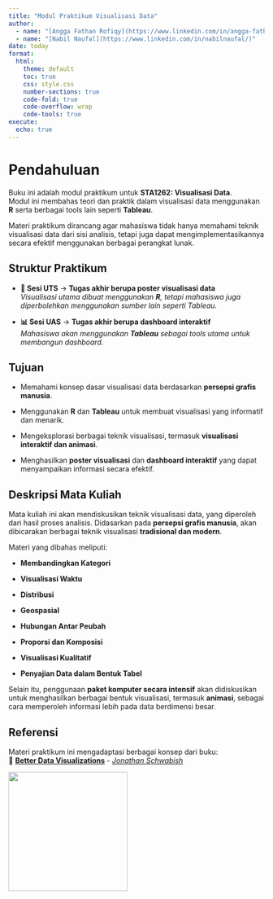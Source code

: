 ```yaml
---
title: "Modul Praktikum Visualisasi Data"
author: 
  - name: "[Angga Fathan Rofiqy](https://www.linkedin.com/in/angga-fathan-rofiqy/)"
  - name: "[Nabil Naufal](https://www.linkedin.com/in/nabilnaufal/)"
date: today
format:
  html:
    theme: default
    toc: true
    css: style.css
    number-sections: true
    code-fold: true
    code-overflow: wrap
    code-tools: true
execute:
  echo: true
---
```


# Pendahuluan {.unnumbered}

Buku ini adalah modul praktikum untuk **STA1262: Visualisasi Data**.\
Modul ini membahas teori dan praktik dalam visualisasi data menggunakan **R** serta berbagai tools lain seperti **Tableau**.

Materi praktikum dirancang agar mahasiswa tidak hanya memahami teknik visualisasi data dari sisi analisis, tetapi juga dapat mengimplementasikannya secara efektif menggunakan berbagai perangkat lunak.

## Struktur Praktikum

-   **📝 Sesi UTS** → **Tugas akhir berupa poster visualisasi data**\
    *Visualisasi utama dibuat menggunakan **R**, tetapi mahasiswa juga diperbolehkan menggunakan sumber lain seperti Tableau.*

<!-- -->

-   **📊 Sesi UAS** → **Tugas akhir berupa dashboard interaktif**\
    *Mahasiswa akan menggunakan **Tableau** sebagai tools utama untuk membangun dashboard.*

## Tujuan

-   Memahami konsep dasar visualisasi data berdasarkan **persepsi grafis manusia**.

<!-- -->

-   Menggunakan **R** dan **Tableau** untuk membuat visualisasi yang informatif dan menarik.

-   Mengeksplorasi berbagai teknik visualisasi, termasuk **visualisasi interaktif dan animasi**.

-   Menghasilkan **poster visualisasi** dan **dashboard interaktif** yang dapat menyampaikan informasi secara efektif.

## Deskripsi Mata Kuliah

Mata kuliah ini akan mendiskusikan teknik visualisasi data, yang diperoleh dari hasil proses analisis. Didasarkan pada **persepsi grafis manusia**, akan dibicarakan berbagai teknik visualisasi **tradisional dan modern**.

Materi yang dibahas meliputi:

-   **Membandingkan Kategori**

-   **Visualisasi Waktu**

-   **Distribusi**

-   **Geospasial**

-   **Hubungan Antar Peubah**

-   **Proporsi dan Komposisi**

-   **Visualisasi Kualitatif**

-   **Penyajian Data dalam Bentuk Tabel**

Selain itu, penggunaan **paket komputer secara intensif** akan didiskusikan untuk menghasilkan berbagai bentuk visualisasi, termasuk **animasi**, sebagai cara memperoleh informasi lebih pada data berdimensi besar.

## Referensi

Materi praktikum ini mengadaptasi berbagai konsep dari buku:\
📖 [**Better Data Visualizations**](https://www.amazon.com/Better-Data-Visualizations-Scholars-Researchers/dp/0231193114) - [*Jonathan Schwabish*](https://www.amazon.com/stores/Jonathan-Schwabish/author/B01L9OXP3E)

![](images/clipboard-135804932.png){width="234"}
